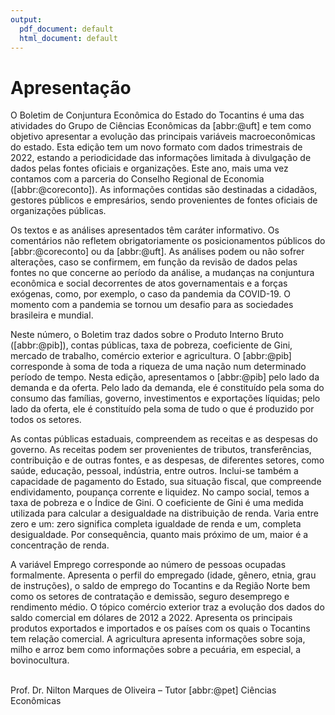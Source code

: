 ```yaml
---
output:
  pdf_document: default
  html_document: default
---
```

# Apresentação {.unnumbered}

:::: {.center data-latex=""}
::: {.minipage data-latex="{.7\linewidth}"}

O Boletim de Conjuntura Econômica do Estado do Tocantins é uma das atividades do Grupo \abbr{pet} de Ciências Econômicas da [abbr:@uft] e tem como objetivo apresentar a evolução das principais variáveis macroeconômicas do estado. Esta edição tem um novo formato com dados trimestrais de 2022, estando a periodicidade das informações limitada à divulgação de dados pelas fontes oficiais e organizações. Este ano, mais uma vez contamos com a parceria do Conselho Regional de Economia ([abbr:@coreconto]). As informações contidas são destinadas a cidadãos, gestores públicos e empresários, sendo provenientes de fontes oficiais de organizações públicas.

Os textos e as análises apresentados têm caráter informativo. Os comentários não refletem obrigatoriamente os posicionamentos públicos do [abbr:@coreconto] ou da [abbr:@uft]. As análises podem ou não sofrer alterações, caso se confirmem, em função da revisão de dados pelas fontes no que concerne ao período da análise, a mudanças na conjuntura econômica e social decorrentes de atos governamentais e a forças exógenas, como, por exemplo, o caso da pandemia da COVID-19. O momento com a pandemia se tornou um desafio para as sociedades brasileira e mundial.

Neste número, o Boletim traz dados sobre o Produto Interno Bruto ([abbr:@pib]), contas públicas, taxa de pobreza, coeficiente de Gini, mercado de trabalho, comércio exterior e agricultura. O [abbr:@pib] corresponde à soma de toda a riqueza de uma nação num determinado período de tempo. Nesta edição, apresentamos o [abbr:@pib] pelo lado da demanda e da oferta. Pelo lado da demanda, ele é constituído pela soma do consumo das famílias, governo, investimentos e exportações líquidas; pelo lado da oferta, ele é constituído pela soma de tudo o que é produzido por todos os setores.

As contas públicas estaduais, compreendem as receitas e as despesas do governo. As receitas podem ser provenientes de tributos, transferências, contribuição e de outras fontes, e as despesas, de diferentes setores, como saúde, educação, pessoal, indústria, entre outros. Inclui-se também a capacidade de pagamento do Estado, sua situação fiscal, que compreende endividamento, poupança corrente e liquidez. No campo social, temos a taxa de pobreza e o Índice de Gini. O coeficiente de Gini é uma medida utilizada para calcular a desigualdade na distribuição de renda. Varia entre zero e um: zero significa completa igualdade de renda e um, completa desigualdade. Por consequência, quanto mais próximo de um, maior é a concentração de renda.

A variável Emprego corresponde ao número de pessoas ocupadas formalmente. Apresenta o perfil do empregado (idade, gênero, etnia, grau de instruções), o saldo de emprego do Tocantins e da Região Norte bem como os setores de contratação e demissão, seguro desemprego e rendimento médio. O tópico comércio exterior traz a evolução dos dados do saldo comercial em dólares de 2012 a 2022. Apresenta os principais produtos exportados e importados e os países com os quais o Tocantins tem relação comercial. A agricultura apresenta informações sobre soja, milho e arroz bem como informações sobre a pecuária, em especial, a bovinocultura.

\
Prof. Dr. Nilton Marques de Oliveira -- Tutor [abbr:@pet] Ciências Econômicas

:::
::::

\thispagestyle{empty}
\twocolumn
\pagenumbering{arabic}